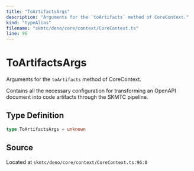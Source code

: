 ```yaml
---
title: "ToArtifactsArgs"
description: "Arguments for the `toArtifacts` method of CoreContext."
kind: "typeAlias"
filename: "skmtc/deno/core/context/CoreContext.ts"
line: 96
---
```


# ToArtifactsArgs

Arguments for the `toArtifacts` method of CoreContext.

Contains all the necessary configuration for transforming an OpenAPI document
into code artifacts through the SKMTC pipeline.

## Type Definition

```typescript
type ToArtifactsArgs = unknown
```

## Source

Located at `skmtc/deno/core/context/CoreContext.ts:96:0`
